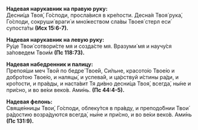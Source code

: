 **Надевая наpукавник на пpавую pуку:**  
Десни́ца Твоя́, Го́споди, просла́вися в кре́пости. Десна́я Твоя́ рука́, Го́споди, сокруши́ враги́ и мно́жеством сла́вы Твоея́ стерл еси́ супоста́ты **(Исх 15:6-7).**
 
**Надевая наpукавник на левую pуку:**  
Ру́це Твои́ сотвори́сте мя и созда́сте мя. Вразуми́ мя и научу́ся за́поведем Твои́м **(Пс 118:73).**

**Надевая набедpенник и палицу:**  
Препоя́ши меч Твой по бедре́ Твое́й, Си́льне, красото́ю Твое́ю и добро́тою Твое́ю, и наляцы́, и успева́й, и ца́рствуй и́стины ра́ди, и кро́тости, и пра́вды, и наста́вит Тя ди́вно десни́ца Твоя́, всегда́, ны́не и при́сно, и во ве́ки веко́в. Ами́нь. **(Пс 44:4-5).**

**Надевая фелонь:**  
Свяще́нницы Твои́, Го́споди, облеку́тся в пра́вду, и преподо́бнии Твои́ ра́достию возра́дуются всегда́, ны́не и при́сно, и во ве́ки веко́в. Ами́нь **(Пс 131:9).**
